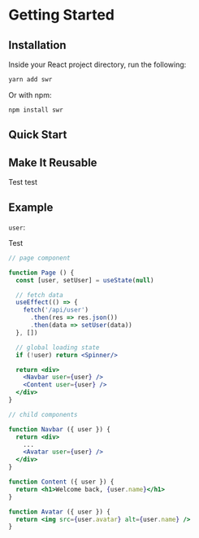 
# Getting Started

## Installation

Inside your React project directory, run the following:

```jsx
yarn add swr
```

Or with npm:

```plaintext
npm install swr
```

## Quick Start

## Make It Reusable
Test test 

## Example

`user`:


<div className="mt-8">
  <Welcome/>
</div>

Test
```jsx {7-11,17,18,27}
// page component

function Page () {
  const [user, setUser] = useState(null)

  // fetch data
  useEffect(() => {
    fetch('/api/user')
      .then(res => res.json())
      .then(data => setUser(data))
  }, [])

  // global loading state
  if (!user) return <Spinner/>

  return <div>
    <Navbar user={user} />
    <Content user={user} />
  </div>
}

// child components

function Navbar ({ user }) {
  return <div>
    ...
    <Avatar user={user} />
  </div>
}

function Content ({ user }) {
  return <h1>Welcome back, {user.name}</h1>
}

function Avatar ({ user }) {
  return <img src={user.avatar} alt={user.name} />
}
```
